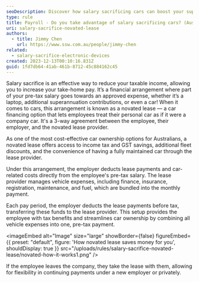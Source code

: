 ```yaml
---
seoDescription: Discover how salary sacrificing cars can boost your superannuation and reduce tax liabilities with our expert insights.
type: rule
title: Payroll - Do you take advantage of salary sacrificing cars? (Aussie only)
uri: salary-sacrifice-novated-lease
authors:
  - title: Jimmy Chen
    url: https://www.ssw.com.au/people/jimmy-chen
related:
  - salary-sacrifice-electronic-devices
created: 2023-12-13T00:10:16.831Z
guid: 1fd7db64-41ab-461b-8712-45c884162c45
---
```


Salary sacrifice is an effective way to reduce your taxable income, allowing you to increase your take-home pay. It’s a financial arrangement where part of your pre-tax salary goes towards an approved expense, whether it’s a laptop, additional superannuation contributions, or even a car!
When it comes to cars, this arrangement is known as a novated lease — a car financing option that lets employees treat their personal car as if it were a company car. It's a 3-way agreement between the employee, their employer, and the novated lease provider.

As one of the most cost-effective car ownership options for Australians, a novated lease offers access to income tax and GST savings, additional fleet discounts, and the convenience of having a fully maintained car through the lease provider.

Under this arrangement, the employer deducts lease payments and car-related costs directly from the employee's pre-tax salary. The lease provider manages vehicle expenses, including finance, insurance, registration, maintenance, and fuel, which are bundled into the monthly payment.

Each pay period, the employer deducts the lease payments before tax, transferring these funds to the lease provider. This setup provides the employee with tax benefits and streamlines car ownership by combining all vehicle expenses into one, pre-tax payment.


<imageEmbed
  alt="Image"
  size="large"
  showBorder={false}
  figureEmbed={{
    preset: "default",
    figure: 'How novated lease saves money for you',
    shouldDisplay: true
  }}
  src="/uploads/rules/salary-sacrifice-novated-lease/novated-how-it-works1.png"
/>

If the employee leaves the company, they take the lease with them, allowing for flexibility in continuing payments under a new employer or privately.
